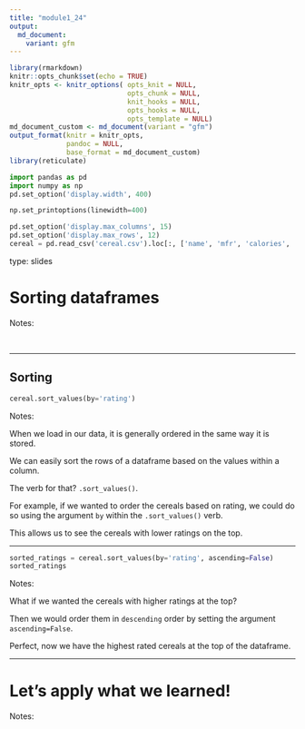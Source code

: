```yaml
---
title: "module1_24"
output: 
  md_document:
    variant: gfm
---
```



```r
library(rmarkdown)
knitr::opts_chunk$set(echo = TRUE)
knitr_opts <- knitr_options( opts_knit = NULL,
                             opts_chunk = NULL,
                             knit_hooks = NULL,
                             opts_hooks = NULL,
                             opts_template = NULL)
md_document_custom <- md_document(variant = "gfm")
output_format(knitr = knitr_opts,
              pandoc = NULL,
              base_format = md_document_custom)
library(reticulate)
```


```python
import pandas as pd
import numpy as np
pd.set_option('display.width', 400)

np.set_printoptions(linewidth=400)

pd.set_option('display.max_columns', 15)
pd.set_option('display.max_rows', 12)
cereal = pd.read_csv('cereal.csv').loc[:, ['name', 'mfr', 'calories', 'shelf', 'weight', 'cups', 'rating']]
```


type: slides

# Sorting dataframes 


Notes: 

<br>

---

## Sorting


```python
cereal.sort_values(by='rating')
```



Notes:

When we load in our data, it is generally ordered in the same way it is stored. 

We can easily sort the rows of a dataframe based on the values within a column.

The verb for that?  `.sort_values()`.

For example, if we wanted to order the cereals based on rating, we could do so using the argument `by` within the `.sort_values()` verb. 

This allows us to see the cereals with lower ratings on the top.

---



```python
sorted_ratings = cereal.sort_values(by='rating', ascending=False)
sorted_ratings
```


Notes: 

What if we wanted the cereals with higher ratings at the top?  

Then we would order them in `descending` order by setting the argument `ascending=False`.

Perfect, now we have the highest rated cereals at the top of the dataframe.  

---


# Let’s apply what we learned!

Notes: 

<br>
